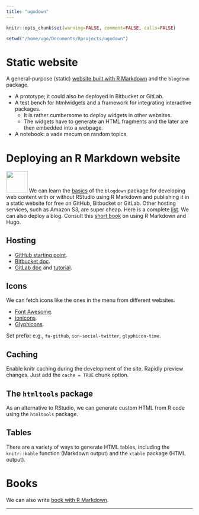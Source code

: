 ```yaml
---
title: "ugodown"
---
```


```r
knitr::opts_chunk$set(warning=FALSE, comment=FALSE, calls=FALSE)

setwd("/home/ugo/Documents/Rprojects/ugodown")
```

# Static website

A general-purpose (static) [website built with R Markdown](http://rmarkdown.rstudio.com/rmarkdown_websites.html#site_authoring) and the `blogdown` package.

- A prototype; it could also be deployed in Bitbucket or GitLab.
- A test bench for htmlwidgets and a framework for integrating interactive packages.
    - It is rather cumbersome to deploy widgets in other websites. 
    - The widgets have to generate an HTML fragments and the later are then embedded into a webpage.
- A notebook: a vade mecum on random topics.

# Deploying an R Markdown website

![](img/blogdown.png){ width=0.6in align=left hspace=10px }
We can learn the [basics](http://rmarkdown.rstudio.com/rmarkdown_websites.html#overview) of the `blogdown` package for developing web content with or without RStudio using R Markdown and publishing it in a static website for free on GitHub, Bitbucket or GitLab. Other hosting services, such as Amazon S3, are super cheap. Here is a complete [list](http://alignedleft.com/resources/cheap-web-hosting). We can also deploy a blog. Consult this [short book](https://bookdown.org/yihui/blogdown/) on using R Markdown and Hugo.

## Hosting

- [GitHub starting point](https://help.github.com/articles/user-organization-and-project-pages/).
- [Bitbucket doc](https://confluence.atlassian.com/bitbucket/publishing-a-website-on-bitbucket-cloud-221449776.html).
- [GitLab doc](https://docs.gitlab.com/ee/user/project/pages/index.html) and [tutorial](https://about.gitlab.com/2016/04/07/gitlab-pages-setup/).

## Icons

We can fetch icons like the ones in the menu from different websites.

- [Font Awesome](http://fontawesome.io/icons/).
- [ionicons](http://ionicons.com/).
- [Glyphicons](https://getbootstrap.com/docs/3.3/components/).

Set prefix: e.g., `fa-github`, `ion-social-twitter`, `glyphicon-time`.

## Caching

Enable knitr caching during the development of the site. Rapidly preview changes. Just add the `cache = TRUE` chunk option.

## The `htmltools` package

As an alternative to RStudio, we can generate custom HTML from R code using the `htmltools` package.

## Tables

There are a variety of ways to generate HTML tables, including the `knitr::kable` function (Markdown output) and the `xtable` package (HTML output).

# Books

We can also write [book with R Markdown]( https://bookdown.org/).

---
